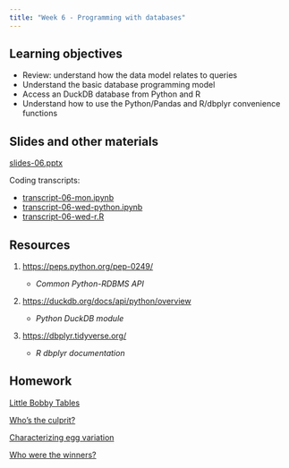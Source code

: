 ```yaml
---
title: "Week 6 - Programming with databases"
---
```


## Learning objectives

-   Review: understand how the data model relates to queries
-   Understand the basic database programming model
-   Access an DuckDB database from Python and R
-   Understand how to use the Python/Pandas and R/dbplyr convenience functions

## Slides and other materials

[slides-06.pptx](slides-06.pptx)

Coding transcripts:

-   [transcript-06-mon.ipynb](_code/transcript-06-mon.ipynb)
-   [transcript-06-wed-python.ipynb](_code/transcript-06-wed-python.ipynb)
-   [transcript-06-wed-r.R](_code/transcript-06-wed-r.R)

## Resources

1.  <https://peps.python.org/pep-0249/>

    -   *Common Python-RDBMS API*

2.  <https://duckdb.org/docs/api/python/overview>

    -   *Python DuckDB module*

3.  <https://dbplyr.tidyverse.org/>

    -   *R dbplyr documentation*

## Homework

[Little Bobby Tables](hw-06-1.qmd)

[Who's the culprit?](hw-06-2.qmd)

[Characterizing egg variation](hw-06-3.qmd)

[Who were the winners?](hw-06-4.qmd)
